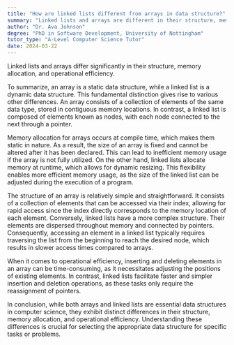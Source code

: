 ```yaml
---
title: "How are linked lists different from arrays in data structure?"
summary: "Linked lists and arrays are different in their structure, memory allocation, and operations efficiency."
author: "Dr. Ava Johnson"
degree: "PhD in Software Development, University of Nottingham"
tutor_type: "A-Level Computer Science Tutor"
date: 2024-03-22
---
```


Linked lists and arrays differ significantly in their structure, memory allocation, and operational efficiency.

To summarize, an array is a static data structure, while a linked list is a dynamic data structure. This fundamental distinction gives rise to various other differences. An array consists of a collection of elements of the same data type, stored in contiguous memory locations. In contrast, a linked list is composed of elements known as nodes, with each node connected to the next through a pointer.

Memory allocation for arrays occurs at compile time, which makes them static in nature. As a result, the size of an array is fixed and cannot be altered after it has been declared. This can lead to inefficient memory usage if the array is not fully utilized. On the other hand, linked lists allocate memory at runtime, which allows for dynamic resizing. This flexibility enables more efficient memory usage, as the size of the linked list can be adjusted during the execution of a program.

The structure of an array is relatively simple and straightforward. It consists of a collection of elements that can be accessed via their index, allowing for rapid access since the index directly corresponds to the memory location of each element. Conversely, linked lists have a more complex structure. Their elements are dispersed throughout memory and connected by pointers. Consequently, accessing an element in a linked list typically requires traversing the list from the beginning to reach the desired node, which results in slower access times compared to arrays.

When it comes to operational efficiency, inserting and deleting elements in an array can be time-consuming, as it necessitates adjusting the positions of existing elements. In contrast, linked lists facilitate faster and simpler insertion and deletion operations, as these tasks only require the reassignment of pointers.

In conclusion, while both arrays and linked lists are essential data structures in computer science, they exhibit distinct differences in their structure, memory allocation, and operational efficiency. Understanding these differences is crucial for selecting the appropriate data structure for specific tasks or problems.
    